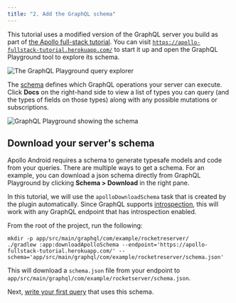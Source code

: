 ```yaml
---
title: "2. Add the GraphQL schema"
---
```


This tutorial uses a modified version of the GraphQL server you build as part of [the Apollo full-stack tutorial](https://www.apollographql.com/docs/tutorial/introduction/). You can visit [`https://apollo-fullstack-tutorial.herokuapp.com/`](https://apollo-fullstack-tutorial.herokuapp.com/) to start it up and open the GraphQL Playground tool to explore its schema.

<img src="images/graphiql.png" alt="The GraphQL Playground query explorer" class="screenshot"/>

The [schema](https://graphql.org/learn/schema/) defines which GraphQL operations your server can execute. Click **Docs** on the right-hand side to view a list of types you can query (and the types of fields on those types) along with any possible mutations or subscriptions.

<img src="images/graphiql_show_schema.png" alt="GraphQL Playground showing the schema" class="screenshot">
</img>

## Download your server's schema

Apollo Android requires a schema to generate typesafe models and code from your queries. There are multiple ways to get a schema. For an example, you can download a json schema directly from GraphQL Playground by clicking **Schema > Download** in the right pane.

In this tutorial, we will use the `apolloDownloadSchema` task that is created by the plugin automatically. Since GraphQL supports [introspection](https://graphql.org/learn/introspection/), this will work with any GraphQL endpoint that has introspection enabled.

From the root of the project, run the following:

```shell:title=(shell)
mkdir -p app/src/main/graphql/com/example/rocketreserver/
./gradlew :app:downloadApolloSchema --endpoint='https://apollo-fullstack-tutorial.herokuapp.com/' --schema='app/src/main/graphql/com/example/rocketreserver/schema.json'
```

This will download a `schema.json` file from your endpoint to `app/src/main/graphql/com/example/rocketserver/schema.json`.

Next, [write your first query](03-write-your-first-query) that uses this schema.

